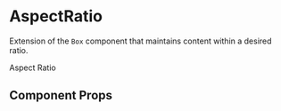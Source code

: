 
<Meta title="Components/AspectRatio" component={AspectRatio} />

# AspectRatio

Extension of the `Box` component that maintains content within a desired ratio.

<Preview withToolbar>
  <Story name="AspectRatio">
    <AspectRatio
      ratio={16 / 9}
      bg="brand.primary"
      p={3}
      display="flex"
      alignItems="center"
      justifyContent="center"
    >
      <Heading variant="heading-1" color="brand.muted">
        Aspect Ratio
      </Heading>
    </AspectRatio>
  </Story>
</Preview>

## Component Props

<Props of={AspectRatio} />
